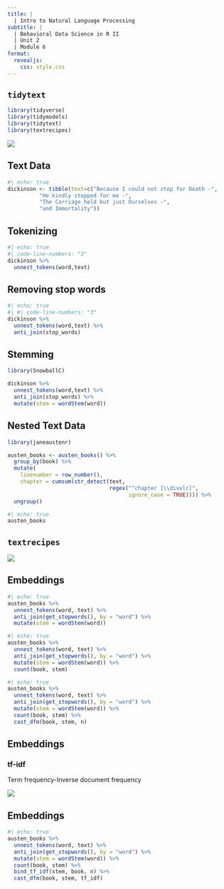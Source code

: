```yaml
---
title: | 
  | Intro to Natural Language Processing
subtitle: | 
  | Behavioral Data Science in R II
  | Unit 2
  | Module 6
format: 
  revealjs:
    css: style.css
---
```


## `tidytext`
```r
library(tidyverse)
library(tidymodels)
library(tidytext)
library(textrecipes)
```


![](../imgs/tidytxt.png)

## Text Data

```r
#| echo: true
dickinson <- tibble(text=c("Because I could not stop for Death -",
          "He kindly stopped for me -",
          "The Carriage held but just Ourselves -",
          "and Immortality"))
```


## Tokenizing

```r
#| echo: true
#| code-line-numbers: "2"
dickinson %>% 
  unnest_tokens(word,text) 
```

## Removing stop words

```r
#| echo: true
#| #| code-line-numbers: "3"
dickinson %>% 
  unnest_tokens(word,text) %>% 
  anti_join(stop_words)
```

## Stemming

```r
library(SnowballC)

dickinson %>% 
  unnest_tokens(word,text) %>% 
  anti_join(stop_words) %>% 
  mutate(stem = wordStem(word)) 
```




## Nested Text Data

```r
library(janeaustenr)

austen_books <- austen_books() %>%
  group_by(book) %>%
  mutate(
    linenumber = row_number(),
    chapter = cumsum(str_detect(text, 
                                regex("^chapter [\\divxlc]", 
                                      ignore_case = TRUE)))) %>%
  ungroup() 

```

```r
#| echo: true
austen_books
```


## `textrecipes`

![](../imgs/textrecipes.png)

## Embeddings

:::{.r-stack}

::::{.fragment .fade-in-then-out}
```r
#| echo: true
austen_books %>% 
  unnest_tokens(word, text) %>%
  anti_join(get_stopwords(), by = "word") %>%
  mutate(stem = wordStem(word))
```
::::

::::{.fragment .fade-in-then-out}
```r
#| echo: true
austen_books %>% 
  unnest_tokens(word, text) %>%
  anti_join(get_stopwords(), by = "word") %>%
  mutate(stem = wordStem(word)) %>% 
  count(book, stem) 
```
::::

::::{.fragment .fade-in-then-out}
```r
#| echo: true
austen_books %>% 
  unnest_tokens(word, text) %>%
  anti_join(get_stopwords(), by = "word") %>%
  mutate(stem = wordStem(word)) %>% 
  count(book, stem) %>%
  cast_dfm(book, stem, n)
```

::::

::::

## Embeddings
### tf-idf

Term frequency-Inverse document frequency

![](../imgs/tfidf.webp)

## Embeddings

```r
#| echo: true
austen_books %>% 
  unnest_tokens(word, text) %>%
  anti_join(get_stopwords(), by = "word") %>%
  mutate(stem = wordStem(word)) %>% 
  count(book, stem) %>%
  bind_tf_idf(stem, book, n) %>%
  cast_dfm(book, stem, tf_idf)
```






